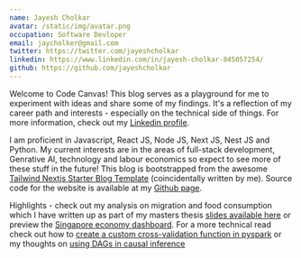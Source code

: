 ```yaml
---
name: Jayesh Cholkar
avatar: /static/img/avatar.png
occupation: Software Devloper
email: jaycholker@gmail.com
twitter: https://twitter.com/jayeshcholkar
linkedin: https://www.linkedin.com/in/jayesh-cholkar-845057254/
github: https://github.com/jayeshcholkar
---
```


Welcome to Code Canvas! This blog serves as a playground for me to experiment
with ideas and share some of my findings. It's a reflection of my career path and
interests - especially on the technical side of things. For more information, check
out my [Linkedin profile](https://www.linkedin.com/in/jayesh-cholkar-845057254/).

I am proficient in Javascript, React JS, Node JS, Next JS, Nest JS and Python. My current interests are in the areas of
full-stack development, Genrative AI, technology and labour economics so expect
to see more of these stuff in the future! This blog is bootstrapped from the awesome
[Tailwind Nextjs Starter Blog Template](https://github.com/timlrx/tailwind-nextjs-starter-blog)
(coincidentally written by me). Source code for the website is available at my
[Github page](https://github.com/timlrx/timlrx.com).

Highlights - check out my analysis on migration and food consumption which I have
written up as part of my masters thesis [slides available here](/static/mig_cons_slides/index.html) or
preview the [Singapore economy dashboard](/dashboard/sg-dashboard.html). For a
more technical read check out how to [create a custom cross-validation function in pyspark](/blog/creating-a-custom-cross-validation-function-in-pyspark)
or my thoughts on [using DAGs in causal inference](/blog/applications-of-dags-in-causal-inference)
